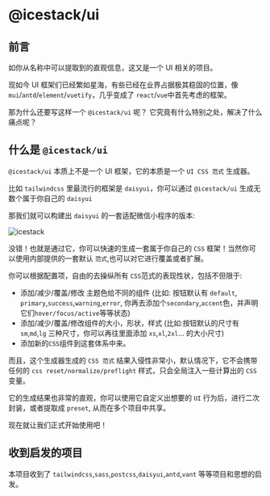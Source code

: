 # @icestack/ui

## 前言

如你从名称中可以提取到的直观信息，这又是一个 UI 相关的项目。

现如今 UI 框架们已经繁如星海，有些已经在业界占据极其稳固的位置，像 `mui`/`antd`/`element`/`vuetify`，几乎变成了 `react`/`vue`中首先考虑的框架。

那为什么还要写这样一个 `@icestack/ui` 呢？ 它究竟有什么特别之处，解决了什么痛点呢？

## 什么是 `@icestack/ui`

`@icestack/ui` 本质上不是一个 UI 框架，它的本质是一个 `UI CSS 范式` 生成器。

比如 `tailwindcss` 里最流行的框架是 `daisyui`，你可以通过 `@icestack/ui` 生成无数个属于你自己的 `daisyui`

那我们就可以构建出 `daisyui` 的一套适配微信小程序的版本:

![icestack](/mp.jpg)

没错！也就是通过它，你可以快速的生成一套属于你自己的 `CSS` 框架！当然你可以使用内部提供的一套默认 `范式`,也可以对它进行覆盖或者扩展。

你可以根据配置项，自由的去操纵所有 `CSS`范式的表现性状，包括不但限于:

- 添加/减少/覆盖/修改 主题色给不同的组件 (比如: 按钮默认有 `default`, `primary`,`success`,`warning`,`error`, 你再去添加个`secondary`,`accent`色，并声明它们`hover/focus/active`等等状态)
- 添加/减少/覆盖/修改组件的大小，形状，样式 (比如:按钮默认的尺寸有 `sm`,`md`,`lg` 三种尺寸，你可以再往里面添加 `xs`,`xl`,`2xl`... 的大小尺寸)
- 添加新的`CSS`组件到这套体系中来。

而且，这个生成器生成的 `CSS 范式` 结果入侵性非常小，默认情况下，它不会携带任何的 `css reset/normalize/preflight` 样式，只会全局注入一些计算出的 `CSS` 变量。

它的生成结果也非常的直观，你可以使用它自定义出想要的 `UI` 行为后，进行二次封装，或者提取成 `preset`, 从而在多个项目中共享。

现在就让我们正式开始使用吧！

## 收到启发的项目

本项目收到了 `tailwindcss`,`sass`,`postcss`,`daisyui`,`antd`,`vant` 等等项目和思想的启发。
